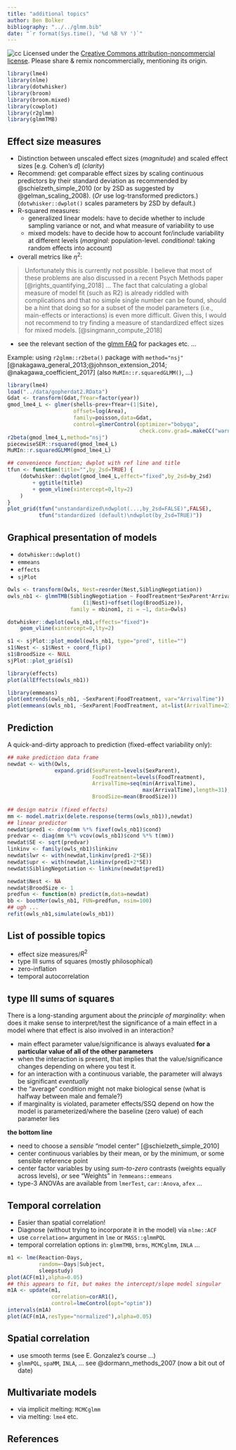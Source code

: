 ```yaml
---
title: "additional topics"
author: Ben Bolker
bibliography: "../../glmm.bib"
date: "`r format(Sys.time(), '%d %B %Y ')`"
---
```


![cc](pix/cc-attrib-nc.png)
Licensed under the 
[Creative Commons attribution-noncommercial license](http://creativecommons.org/licenses/by-nc/3.0/).
Please share \& remix noncommercially, mentioning its origin.

```r
library(lme4)
library(nlme)
library(dotwhisker)
library(broom)
library(broom.mixed)
library(cowplot)
library(r2glmm)
library(glmmTMB)
```

## Effect size measures

- Distinction between unscaled effect sizes (*magnitude*) and scaled effect sizes [e.g. Cohen's $d$] (*clarity*)
- Recommend: get comparable effect sizes by scaling continuous predictors by their standard deviation as recommended by @schielzeth_simple_2010 (or by 2SD as suggested by @gelman_scaling_2008). (*Or* use log-transformed predictors.) (`dotwhisker::dwplot()` scales parameters by 2SD by default.)
- R-squared measures:
     - generalized linear models: have to decide whether to include sampling variance or not, and what measure of variability to use 
     - mixed models: have to decide how to account for/include variability at different levels (*marginal*: population-level. *conditional*: taking random effects into account)
- overall metrics like $\eta^2$:

> Unfortunately this is currently not possible.
>I believe that most of these problems are also discussed in a recent Psych Methods paper [@rights_quantifying_2018] ... The fact that calculating a global measure of model fit (such as R2) is already riddled with complications and that no simple single number can be found, should be a hint that doing so for a subset of the model parameters (i.e., main-effects or interactions) is even more difficult. Given this, I would not recommend to try finding a measure of standardized effect sizes for mixed models. [@singmann_compute_2018]

- see the relevant section of the [glmm FAQ](http://bbolker.github.io/mixedmodels-misc/glmmFAQ.html#how-do-i-compute-a-coefficient-of-determination-r2-or-an-analogue-for-glmms) for packages etc. ...

Example: using `r2glmm::r2beta()` package with `method="nsj"` [@nakagawa_general_2013;@johnson_extension_2014; @nakagawa_coefficient_2017] (also `MuMIn::r.squaredGLMM()`, ...)

```r
library(lme4)
load("../data/gopherdat2.RData")
Gdat <- transform(Gdat,fYear=factor(year))
gmod_lme4_L <- glmer(shells~prev+fYear+(1|Site),
                     offset=log(Area),
                     family=poisson,data=Gdat,
                     control=glmerControl(optimizer="bobyqa",
                                          check.conv.grad=.makeCC("warning",0.05)))
r2beta(gmod_lme4_L,method="nsj")
piecewiseSEM::rsquared(gmod_lme4_L)
MuMIn::r.squaredGLMM(gmod_lme4_L)
```

```r
## convenience function; dwplot with ref line and title
tfun <- function(title="",by_2sd=TRUE) {
    (dotwhisker::dwplot(gmod_lme4_L,effect="fixed",by_2sd=by_2sd)
        + ggtitle(title)
        + geom_vline(xintercept=0,lty=2)
    )
}
plot_grid(tfun("unstandardized\ndwplot(...,by_2sd=FALSE)",FALSE),
          tfun("standardized (default)\ndwplot(by_2sd=TRUE)"))
```

## Graphical presentation of models

- `dotwhisker::dwplot()`
- `emmeans`
- `effects`
- `sjPlot`

```r
Owls <- transform(Owls, Nest=reorder(Nest,SiblingNegotiation))
owls_nb1 <- glmmTMB(SiblingNegotiation ~ FoodTreatment*SexParent*ArrivalTime+
                        (1|Nest)+offset(log(BroodSize)),
                    family = nbinom1, zi = ~1, data=Owls)
```

```r
dotwhisker::dwplot(owls_nb1,effects="fixed")+
    geom_vline(xintercept=0,lty=2)
```

```r
s1 <- sjPlot::plot_model(owls_nb1, type="pred", title="")
s1$Nest <- s1$Nest + coord_flip()
s1$BroodSize <- NULL
sjPlot::plot_grid(s1)
```

```r
library(effects)
plot(allEffects(owls_nb1))
```

```r
library(emmeans)
plot(emtrends(owls_nb1, ~SexParent|FoodTreatment, var="ArrivalTime"))
plot(emmeans(owls_nb1, ~SexParent|FoodTreatment, at=list(ArrivalTime=23)))
```

## Prediction

A quick-and-dirty approach to prediction (fixed-effect variability only):

```r
## make prediction data frame
newdat <- with(Owls,
               expand.grid(SexParent=levels(SexParent),
                           FoodTreatment=levels(FoodTreatment),
                           ArrivalTime=seq(min(ArrivalTime),
                                           max(ArrivalTime),length=31),
                           BroodSize=mean(BroodSize)))
                           
## design matrix (fixed effects)
mm <- model.matrix(delete.response(terms(owls_nb1)),newdat)
## linear predictor
newdat$pred1 <- drop(mm %*% fixef(owls_nb1)$cond)
predvar <- diag(mm %*% vcov(owls_nb1)$cond %*% t(mm))
newdat$SE <- sqrt(predvar)
linkinv <- family(owls_nb1)$linkinv
newdat$lwr <- with(newdat,linkinv(pred1-2*SE))
newdat$upr <- with(newdat,linkinv(pred1+2*SE))
newdat$SiblingNegotiation <- linkinv(newdat$pred1)
```

```r
newdat$Nest <- NA
newdat$BroodSize <- 1
predfun <- function(m) predict(m,data=newdat)
bb <- bootMer(owls_nb1, FUN=predfun, nsim=100)
## ugh ...
refit(owls_nb1,simulate(owls_nb1))
```
## List of possible topics

- effect size measures/$R^2$
- type III sums of squares (mostly philosophical)
- zero-inflation
- temporal autocorrelation

## type III sums of squares

There is a long-standing argument about the *principle of marginality*: when does it make sense to interpret/test the significance of a main effect in a model where that effect is also involved in an interaction?

- main effect parameter value/significance is always evaluated **for a particular value of all of the other parameters**
- when the interaction is present, that implies that the value/significance changes depending on where you test it.
- for an interaction with a continuous variable, the parameter will always be significant *eventually*
- the "average" condition might not make biological sense (what is halfway between male and female?)
- if marginality is violated, parameter effects/SSQ depend on how the model is parameterized/where the baseline (zero value) of each parameter lies

**the bottom line**

- need to choose a *sensible* "model center" [@schielzeth_simple_2010]
- center continuous variables by their mean, or by the minimum, or some sensible reference point
- center factor variables by using *sum-to-zero* contrasts (weights equally across levels), *or* see "Weights" in `?emmeans::emmeans`
- type-3 ANOVAs are available from `lmerTest`, `car::Anova`, `afex` ...

    
## Temporal correlation

- Easier than spatial correlation!
- Diagnose (without trying to incorporate it in the model) via `nlme::ACF`
- use `correlation=` argument in `lme` or `MASS::glmmPQL`
- temporal correlation options in: `glmmTMB`, `brms`, `MCMCglmm`, `INLA` ...

```r
m1 <- lme(Reaction~Days,
          random=~Days|Subject,
          sleepstudy)
plot(ACF(m1),alpha=0.05)
## this appears to fit, but makes the intercept/slope model singular
m1A <- update(m1,
              correlation=corAR1(),
              control=lmeControl(opt="optim"))
intervals(m1A)
plot(ACF(m1A,resType="normalized"),alpha=0.05)
```

## Spatial correlation

- use smooth terms (see E. Gonzalez's course ...)
- `glmmPQL`, `spaMM`, `INLA`, ... see @dormann_methods_2007 (now a bit out of date)

## Multivariate models

- via implicit melting: `MCMCglmm`
- via melting: `lme4` etc.

## References
